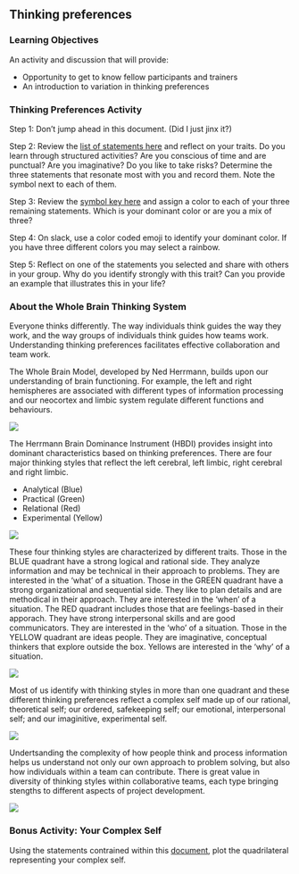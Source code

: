 
## Thinking preferences

### Learning Objectives

An activity and discussion that will provide: 

- Opportunity to get to know fellow participants and trainers 
- An introduction to variation in thinking preferences

### Thinking Preferences Activity

Step 1: Don't jump ahead in this document. (Did I just jinx it?)

Step 2: Review the [list of statements here](files/HBDIStatements.pdf) and reflect on your traits. Do you learn through structured activities? Are you conscious of time and are punctual? Are you imaginative? Do you like to take risks? 
Determine the three statements that resonate most with you and record them. Note the symbol next to each of them. 

Step 3: Review the [symbol key here](files/HBDIkey.pdf) and assign a color to each of your three remaining statements. Which is your dominant color or are you a mix of three?

Step 4: On slack, use a color coded emoji to identify your dominant color. If you have three different colors you may select a rainbow.

Step 5: Reflect on one of the statements you selected and share with others in your group. Why do you identify strongly with this trait? Can you provide an example that illustrates this in your life?

### About the Whole Brain Thinking System

Everyone thinks differently. The way individuals think guides the way they work, and the way groups of individuals think guides how teams work. Understanding thinking preferences facilitates effective collaboration and team work.

The Whole Brain Model, developed by Ned Herrmann, builds upon our understanding of brain functioning. For example, the left and right hemispheres are associated with different types of information processing and our neocortex and limbic system regulate different functions and behaviours.

![](images/Brain.jpg)

The Herrmann Brain Dominance Instrument (HBDI) provides insight into dominant characteristics based on thinking preferences. There are four major thinking styles that reflect the left cerebral, left limbic, right cerebral and right limbic.

- Analytical (Blue)
- Practical (Green)
- Relational (Red)
- Experimental (Yellow)

![](images/WholeBrain.jpg)

These four thinking styles are characterized by different traits. Those in the BLUE quadrant have a strong logical and rational side. They analyze information and may be technical in their approach to problems. They are interested in the 'what' of a situation. Those in the GREEN quadrant have a strong organizational and sequential side. They like to plan details and are methodical in their approach. They are interested in the 'when' of a situation.  The RED quadrant includes those that are feelings-based in their apporach. They have strong interpersonal skills and are good communicators. They are interested in the 'who' of a situation. Those in the YELLOW quadrant are ideas people. They are imaginative, conceptual thinkers that explore outside the box. Yellows are interested in the 'why' of a situation.  

![](images/WholeBrainTraits.jpg)

Most of us identify with thinking styles in more than one quadrant and these different thinking preferences reflect a complex self made up of our rational, theoretical self; our ordered, safekeeping self; our emotional, interpersonal self; and our imaginitive, experimental self.

![](images/ComplexSelf.jpg)

Undertsanding the complexity of how people think and process information helps us understand not only our own approach to problem solving, but also how individuals within a team can contribute. There is great value in diversity of thinking styles within collaborative teams, each type bringing stengths to different aspects of project development.

![](images/WorkingStyles.jpg)

### Bonus Activity: Your Complex Self

Using the statements contrained within this [document](files/ThinkingPreferencesMapping.pdf), plot the quadrilateral representing your complex self.
